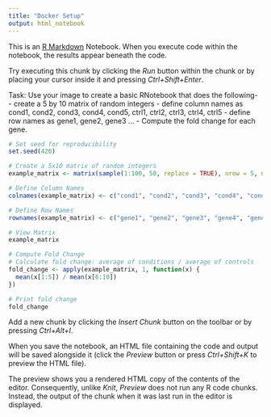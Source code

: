 ```yaml
---
title: "Docker Setup"
output: html_notebook
---
```


This is an [R Markdown](http://rmarkdown.rstudio.com) Notebook. When you execute code within the notebook, the results appear beneath the code. 

Try executing this chunk by clicking the *Run* button within the chunk or by placing your cursor inside it and pressing *Ctrl+Shift+Enter*. 

Task:
Use your image to create a basic RNotebook that does the following-
- create a 5 by 10 matrix of random integers
- define column names as cond1, cond2, cond3, cond4, cond5, ctrl1, ctrl2, ctrl3, ctrl4, ctrl5
- define row names as gene1, gene2, gene3 ...
- Compute the fold change for each gene.

```r
# Set seed for reproducibility
set.seed(420)

# Create a 5x10 matrix of random integers
example_matrix <- matrix(sample(1:100, 50, replace = TRUE), nrow = 5, ncol = 10)

# Define Column Names
colnames(example_matrix) <- c("cond1", "cond2", "cond3", "cond4", "cond5", "ctrl1", "ctrl2", "ctrl3", "ctrl4", "ctrl5")

# Define Row Names
rownames(example_matrix) <- c("gene1", "gene2", "gene3", "gene4", "gene5")

# View Matrix
example_matrix

# Compute Fold Change
# Calculate fold change: average of conditions / average of controls
fold_change <- apply(example_matrix, 1, function(x) {
  mean(x[1:5]) / mean(x[6:10])
})

# Print fold change
fold_change
```

Add a new chunk by clicking the *Insert Chunk* button on the toolbar or by pressing *Ctrl+Alt+I*.

When you save the notebook, an HTML file containing the code and output will be saved alongside it (click the *Preview* button or press *Ctrl+Shift+K* to preview the HTML file).

The preview shows you a rendered HTML copy of the contents of the editor. Consequently, unlike *Knit*, *Preview* does not run any R code chunks. Instead, the output of the chunk when it was last run in the editor is displayed.
